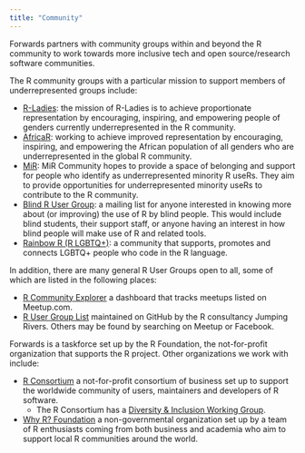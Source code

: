 ```yaml
---
title: "Community"
---
```


Forwards partners with community groups within and beyond the R community to work towards more inclusive tech and open source/research software communities.

The R community groups with a particular mission to support members of underrepresented groups include:

- [R-Ladies](https://rladies.org/): the mission of R-Ladies is to achieve proportionate representation by encouraging, inspiring, and empowering people of genders currently underrepresented in the R community. 
- [AfricaR](https://r4africa.org/): working to achieve improved representation by encouraging, inspiring, and empowering the African population of all genders who are underrepresented in the global R community.
- [MiR](https://mircommunity.com/): MiR Community hopes to provide a space of belonging and support for people who identify as underrepresented minority R useRs. They aim to provide opportunities for underrepresented minority useRs to contribute to the R community.
- [Blind R User Group](https://www.nfbnet.org/mailman/listinfo/blindrug_nfbnet.org): a mailing list for anyone interested in knowing more about (or improving) the use of R by blind people. This would include blind students, their support staff, or anyone having an interest in how blind people will make use of R and related tools.
- [Rainbow R (R LGBTQ+)](https://rainbowr.netlify.app/): a community that supports, promotes and connects LGBTQ+ people who code in the R language.

In addition, there are many general R User Groups open to all, some of which are listed in the following places:

 - [R Community Explorer](https://benubah.github.io/r-community-explorer/rugs.html) a dashboard that tracks meetups listed on Meetup.com.
 - [R User Group List](https://jumpingrivers.github.io/meetingsR/r-user-groups.html) maintained on GitHub by the R consultancy Jumping Rivers.
Others may be found by searching on Meetup or Facebook.

Forwards is a taskforce set up by the R Foundation, the not-for-profit organization that supports the R project. Other organizations we work with include:

- [R Consortium](https://www.r-consortium.org/about) a not-for-profit consortium of business set up to support the worldwide community of users, maintainers and developers of R software.
    - The R Consortium has a [Diversity & Inclusion Working Group](https://github.com/RConsortium/RCDI-WG/tree/master).
- [Why R? Foundation](http://whyr.pl/foundation/about/) a non-governmental organization set up by a team of R enthusiasts coming from both business and academia who aim to support local R communities around the world. 